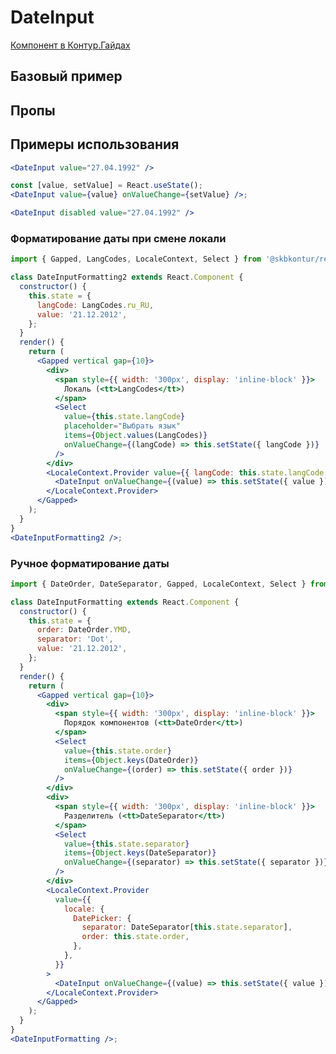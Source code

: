
<Meta of={DateInputStories} />

# DateInput

[Компонент в Контур.Гайдах](https)

## Базовый пример

<Primary />

## Пропы

<Controls />

## Примеры использования

```jsx harmony
<DateInput value="27.04.1992" />
```

```jsx harmony
const [value, setValue] = React.useState();
<DateInput value={value} onValueChange={setValue} />;
```

```jsx harmony
<DateInput disabled value="27.04.1992" />
```

### Форматирование даты при смене локали

```jsx harmony
import { Gapped, LangCodes, LocaleContext, Select } from '@skbkontur/react-ui';

class DateInputFormatting2 extends React.Component {
  constructor() {
    this.state = {
      langCode: LangCodes.ru_RU,
      value: '21.12.2012',
    };
  }
  render() {
    return (
      <Gapped vertical gap={10}>
        <div>
          <span style={{ width: '300px', display: 'inline-block' }}>
            Локаль (<tt>LangCodes</tt>)
          </span>
          <Select
            value={this.state.langCode}
            placeholder="Выбрать язык"
            items={Object.values(LangCodes)}
            onValueChange={(langCode) => this.setState({ langCode })}
          />
        </div>
        <LocaleContext.Provider value={{ langCode: this.state.langCode }}>
          <DateInput onValueChange={(value) => this.setState({ value })} value={this.state.value} />
        </LocaleContext.Provider>
      </Gapped>
    );
  }
}
<DateInputFormatting2 />;
```

### Ручное форматирование даты

```jsx harmony
import { DateOrder, DateSeparator, Gapped, LocaleContext, Select } from '@skbkontur/react-ui';

class DateInputFormatting extends React.Component {
  constructor() {
    this.state = {
      order: DateOrder.YMD,
      separator: 'Dot',
      value: '21.12.2012',
    };
  }
  render() {
    return (
      <Gapped vertical gap={10}>
        <div>
          <span style={{ width: '300px', display: 'inline-block' }}>
            Порядок компонентов (<tt>DateOrder</tt>)
          </span>
          <Select
            value={this.state.order}
            items={Object.keys(DateOrder)}
            onValueChange={(order) => this.setState({ order })}
          />
        </div>
        <div>
          <span style={{ width: '300px', display: 'inline-block' }}>
            Разделитель (<tt>DateSeparator</tt>)
          </span>
          <Select
            value={this.state.separator}
            items={Object.keys(DateSeparator)}
            onValueChange={(separator) => this.setState({ separator })}
          />
        </div>
        <LocaleContext.Provider
          value={{
            locale: {
              DatePicker: {
                separator: DateSeparator[this.state.separator],
                order: this.state.order,
              },
            },
          }}
        >
          <DateInput onValueChange={(value) => this.setState({ value })} value={this.state.value} />
        </LocaleContext.Provider>
      </Gapped>
    );
  }
}
<DateInputFormatting />;
```
